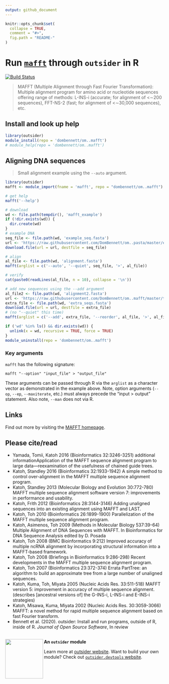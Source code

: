 ```yaml
---
output: github_document
---
```

<!--
The README should be used to describe the program. It acts like the homepage of
your module.

Edit README.Rmd not README.md. The .Rmd file can be knitted to parse real-code
examples and show their output in the .md file.

To knit, use devtools::build_readme() or outsider.devtools::build()

Edit the template to describe your program: how to install, import and run;
run exemplary, small demonstrations; present key arguments; provide links and
references to the program that the module wraps.

Learn more about markdown and Rmarkdown:
https://daringfireball.net/projects/markdown/syntax
https://rmarkdown.rstudio.com/
-->

```r
knitr::opts_chunk$set(
  collapse = TRUE,
  comment = "#>",
  fig.path = "README-"
)
```

# Run [`mafft`](https://mafft.cbrc.jp/alignment/software/) through `outsider` in R

[![Build Status](https://travis-ci.org/DomBennett/om..mafft.svg?branch=master)](https://travis-ci.org/DomBennett/om..mafft)

> MAFFT (Multiple Alignment through Fast Fourier Transformation): Multiple
alignment program for amino acid or nucleotide sequences offering range of
methods: L-INS-i (accurate; for alignment of <∼200 sequences), FFT-NS-2 (fast;
for alignment of <∼30,000 sequences), etc. 

<!-- Install information -->
## Install and look up help

```r
library(outsider)
module_install(repo = 'dombennett/om..mafft')
# module_help(repo = 'dombennett/om..mafft')
```

<!-- Detailed examples -->
## Aligning DNA sequences

> Small alignment example using the `--auto` argument.

```r
library(outsider)
mafft <- module_import(fname = 'mafft', repo = "dombennett/om..mafft")

# get help
mafft('--help')

# download
wd <- file.path(tempdir(), 'mafft_example')
if (!dir.exists(wd)) {
  dir.create(wd)
}
# example DNA
seq_file <- file.path(wd, 'example_seq.fasta')
url <- 'https://raw.githubusercontent.com/DomBennett/om..pasta/master/example_seq.fasta'
download.file(url = url, destfile = seq_file)

# align
al_file <- file.path(wd, 'alignment.fasta')
mafft(arglist = c('--auto', '--quiet', seq_file, '>', al_file))

# verify
cat(paste0(readLines(al_file, n = 10), collapse = '\n'))

# add new sequences using the --add argument
al_file2 <- file.path(wd, 'alignment2.fasta')
url <- 'https://raw.githubusercontent.com/DomBennett/om..mafft/master/test_data/extra_seqs.fasta'
extra_file <- file.path(wd, 'extra_seqs.fasta')
download.file(url = url, destfile = extra_file)
# (no "--quiet" this time)
mafft(arglist = c('--add', extra_file, '--reorder', al_file, '>', al_file2))
```

<!-- Remove module after running above example -->
```r
if ('wd' %in% ls() && dir.exists(wd)) {
  unlink(x = wd, recursive = TRUE, force = TRUE)
}
module_uninstall(repo = 'dombennett/om..mafft')
```

### Key arguments

`mafft` has the following signature:

```
mafft "--option" "input_file" > "output_file"
```

These arguments can be passed through R via the `arglist` as a character vector
as demonstrated in the example above. Note, option arguments (`--op`, `--ep`,
`--maxiterate`, etc.) must always precede the "input > output" statement. Also
note, `--man` does not via R.

## Links

Find out more by visiting the
[MAFFT homepage](https://mafft.cbrc.jp/alignment/software/).

## Please cite/read

* Yamada, Tomii, Katoh 2016 (Bioinformatics 32:3246-3251) additional
informationApplication of the MAFFT sequence alignment program to large
data—reexamination of the usefulness of chained guide trees.
* Katoh, Standley 2016 (Bioinformatics 32:1933-1942) A simple method to control
over-alignment in the MAFFT multiple sequence alignment program.
* Katoh, Standley 2013 (Molecular Biology and Evolution 30:772-780) MAFFT
multiple sequence alignment software version 7: improvements in performance and
usability.
* Katoh, Frith 2012 (Bioinformatics 28:3144-3146) Adding unaligned sequences
into an existing alignment using MAFFT and LAST.
* Katoh, Toh 2010 (Bioinformatics 26:1899-1900) Parallelization of the MAFFT
multiple sequence alignment program.
* Katoh, Asimenos, Toh 2009 (Methods in Molecular Biology 537:39-64) Multiple
Alignment of DNA Sequences with MAFFT. In Bioinformatics for DNA Sequence
Analysis edited by D. Posada
* Katoh, Toh 2008 (BMC Bioinformatics 9:212) Improved accuracy of multiple
ncRNA alignment by incorporating structural information into a MAFFT-based
framework.
* Katoh, Toh 2008 (Briefings in Bioinformatics 9:286-298) Recent developments
in the MAFFT multiple sequence alignment program.
* Katoh, Toh 2007 (Bioinformatics 23:372-374)  Errata PartTree: an algorithm to
build an approximate tree from a large number of unaligned sequences.
* Katoh, Kuma, Toh, Miyata 2005 (Nucleic Acids Res. 33:511-518) MAFFT version
5: improvement in accuracy of multiple sequence alignment. (describes
[ancestral versions of] the G-INS-i, L-INS-i and E-INS-i strategies)
* Katoh, Misawa, Kuma, Miyata 2002 (Nucleic Acids Res. 30:3059-3066) MAFFT: a
novel method for rapid multiple sequence alignment based on fast Fourier
transform.
* Bennett et al. (2020). outsider: Install and run programs, outside of R,
inside of R. *Journal of Open Source Software*, In review


<!-- Footer -->
---

<img align="left" width="120" height="125" src="https://raw.githubusercontent.com/ropensci/outsider/master/logo.png">

**An `outsider` module**

Learn more at [outsider website](https://docs.ropensci.org/outsider/).
Want to build your own module? Check out [`outsider.devtools` website](https://docs.ropensci.org/outsider.devtools/).
